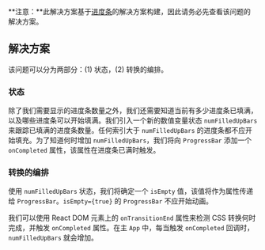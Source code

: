 
**注意：**此解决方案基于[进度条](/questions/user-interface/progress-bars)的解决方案构建，因此请务必先查看该问题的解决方案。

## 解决方案

该问题可以分为两部分：(1) 状态，(2) 转换的编排。

### 状态

除了我们需要显示的进度条数量之外，我们还需要知道当前有多少进度条已填满，以及哪些进度条可以开始填满。我们引入一个新的数值变量状态 `numFilledUpBars` 来跟踪已填满的进度条数量。任何索引大于 `numFilledUpBars` 的进度条都不应开始填充。为了知道何时增加 `numFilledUpBars`，我们将向 `ProgressBar` 添加一个 `onCompleted` 属性，该属性在进度条已满时触发。

### 转换的编排

使用 `numFilledUpBars` 状态，我们将确定一个 `isEmpty` 值，该值将作为属性传递给 `ProgressBar`。`isEmpty={true}` 的 `ProgressBar` 不应开始动画。

我们可以使用 React DOM 元素上的 `onTransitionEnd` 属性来检测 CSS 转换何时完成，并触发 `onCompleted` 属性。在主 `App` 中，每当触发 `onCompleted` 回调时，`numFilledUpBars` 就会增加。

<TestCases />
